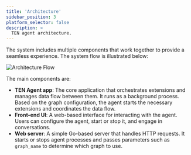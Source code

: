 ```yaml
---
title: 'Architecture'
sidebar_position: 3
platform_selector: false
description: >
  TEN agent architecture.
---
```


The system includes multiple components that work together to provide a seamless experience. The system flow is illustrated below:

![Architecture Flow](/images/ten-agent/ten-agent-architecture.svg)

The main components are:

- **TEN Agent app**: The core application that orchestrates extensions and manages data flow between them. It runs as a background process. Based on the graph configuration, the agent starts the necessary extensions and coordinates the data flow.
- **Front-end UI**: A web-based interface for interacting with the agent. Users can configure the agent, start or stop it, and engage in conversations.
- **Web server**: A simple Go-based server that handles HTTP requests. It starts or stops agent processes and passes parameters such as `graph_name` to determine which graph to use.
